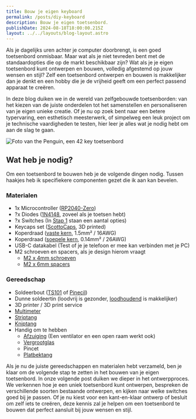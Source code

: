```yaml
---
title: Bouw je eigen keyboard
permalink: /posts/diy-keyboard
description: Bouw je eigen toetsenbord.
publishDate: 2024-08-18T18:00:00.215Z
layout: ../../layouts/blog-layout.astro
---
```



Als je dagelijks uren achter je computer doorbrengt, is een goed toetsenbord onmisbaar. Maar wat als je niet tevreden bent met de standaardopties die op de markt beschikbaar zijn? Wat als je je eigen toetsenbord kunt ontwerpen en bouwen, volledig afgestemd op jouw wensen en stijl? Zelf een toetsenbord ontwerpen en bouwen is makkelijker dan je denkt en een hobby die je de vrijheid geeft om een perfect passend apparaat te creëren. 

In deze blog duiken we in de wereld van zelfgebouwde toetsenborden: van het kiezen van de juiste onderdelen tot het samenstellen en personaliseren van je eigen unieke creatie. Of je nu op zoek bent naar een betere typervaring, een esthetisch meesterwerk, of simpelweg een leuk project om je technische vaardigheden te testen, hier leer je alles wat je nodig hebt om aan de slag te gaan.  

![Foto van the Penguin, een 42 key toetsenbord](https://res.cloudinary.com/sandergnl/image/upload/c_scale,f_auto,q_auto,w_1024/v1723974084/projects/diy-keyboard/20240807_212945_z4vwvv.jpg)

## Wat heb je nodig?
Om een toetsenbord te bouwen heb je de volgende dingen nodig. Tussen haakjes heb ik specifiekere componenten gezet die ik aan kan bevelen.

### Materialen
- 1x Microcontroller ([RP2040-Zero](https://www.tinytronics.nl/en/development-boards/microcontroller-boards/others/waveshare-rp2040-zero))
- ?x Diodes ([1N4148](https://splitkb.com/collections/keyboard-parts/products/tht-diodes?variant=42309606801667), zoveel als je toetsen hebt)
- ?x Switches (In [Stap 1](/posts/diy-keyboard/stap-1-design) staan een aantal opties)
- Keycaps set ([ScottoCaps](https://github.com/joe-scotto/scottokeebs/tree/main/Extras/ScottoCaps/Scooped), 3D printed)
- Koperdraad ([vaste kern](https://www.hornbach.nl/p/profile-installatiedraad-vd-1-5-mm-zwart-25-m/10697791/), 1.5mm² / 16AWG)
- Koperdraad ([soepele kern](https://www.tinytronics.nl/en/cables-and-connectors/cables-and-adapters/prototyping-wires/loose-wires/wire-single-core-flexible-%C3%B81.2mm-0.14mm2-red-100m), 0.14mm² / 26AWG)
- USB-C datakabel (Test of je je telefoon er mee kan verbinden met je PC)
- M2 schroeven en spacers, als je design hierom vraagt
    - [M2 x 4mm schroeven](https://schroevengroothandel.nl/inbusbouten-cilinderkop-m2-x-4mm-rvs-a2-din912-100-stuks)
    - [M2 x 6mm spacers](https://splitkb.com/collections/keyboard-parts/products/brass-m2-spacers?variant=42396969140483)

### Gereedschap
- Soldeerbout ([TS101](https://www.tomshardware.com/reviews/miniware-ts101-smart-soldering-iron-review-lots-of-options) of [Pinecil](https://www.eleshop.nl/pinecil-smart-mini-draagbare-soldeerbout.html))
- Dunne soldeertin (loodvrij is gezonder, [loodhoudend](https://www.tinytronics.nl/en/tools-and-mounting/soldering/consumables/solder-wire/premium-solder-wire-0.7mm-100g) is makkelijker)
- 3D printer / 3D print service
- [Multimeter](https://www.tinytronics.nl/en/tools-and-mounting/measuring/multimeters/velleman-dvm010-digital-multimeter)
- [Striptang](https://www.tinytronics.nl/en/tools-and-mounting/tools/pliers-and-cutters/wire-strippers/premium-weicon-automatic-wire-stripper-no.-5)
- [Kniptang](https://www.tinytronics.nl/en/tools-and-mounting/tools/pliers-and-cutters/cutters/cutting-pliers-type-170)
- Handig om te hebben
    - [Afzuiging](https://www.amazon.com/SainSmart-Extractor-Absorber-Flexible-Soldering/dp/B095LFMXJQ) (Een ventilator en een open raam werkt ook)
    - [Vergrootglas](https://www.bol.com/nl/nl/p/magnifying-glass-desk-lamp-with-clamp-5x-magnifier-lamps-colors-10-brightness-dimmable-magnifier-led-lamp-17-inch-adjustable-swivel-arm-indoor-craft-working-vergrootglas-met-verlichting/9300000182850511/?Referrer=NLGOOFS)
    - Pincet
    - [Platbektang](https://www.tinytronics.nl/en/tools-and-mounting/tools/pliers-and-cutters/toolland-pliers-set-5-pieces)

Als je nu de juiste gereedschappen en materialen hebt verzameld, ben je klaar om de volgende stap te zetten in het bouwen van je eigen toetsenbord. In onze volgende post duiken we dieper in het ontwerpproces. We verkennen hoe je een uniek toetsenbord kunt ontwerpen, bespreken de verschillende soorten bestaande ontwerpen, en kijken naar welke switches goed bij je passen. Of je nu kiest voor een kant-en-klaar ontwerp of besluit om zelf iets te creëren, deze kennis zal je helpen om een toetsenbord te bouwen dat perfect aansluit bij jouw wensen en stijl.

<PrevNext nextText="Stap 1: Design" nextUrl="/posts/diy-keyboard/stap-1-design"/>